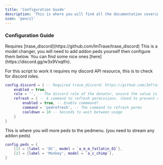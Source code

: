 ```yaml
---
title: 'Configuration Guide'
description: 'This is where you will find all the documentation covering the configuration for our script, if you need anything that is not a configurable option do not hesitate to reach out to use via [discord](https://discord.gg/trase)!'
icon: 'pencil'
---
```


### Configuration Guide
<Warning>
Requires [trase_discord](https://github.com/ImTrase/trase_discord)
</Warning>
<Info>
This is a model changer, you will need to add addon peds yourself then configure them below. You can find some nice ones [here](https://discord.gg/w3x9Vxqtfn).
</Info>

For this script to work it requires my discord API resource, this is to check for discord roles.
```lua config.lua
config.discord = { -- Required trase_discord: https://github.com/ImTrase/trase_discord
    enabled = true,
    role = '', -- The discord role of the donator, ensure the value is "number"
    refresh = { -- A command to refresh permissions. (Used to prevent discord rate limits) [ONLY FOR DISCORD PERMS]
        enabled = true, -- Enable commmand?
        command = 'pedrefresh', -- The command to refresh perms
        cooldown = 10 -- Seconds to wait between usage
    }
}
```

This is where you will more peds to the pedmenu. (you need to stream any addon peds)
```lua config.lua
config.peds = {
    [1] = {label = 'DC', model = `a_m_m_fatlatin_01`},
    [2] = {label = 'Monkey', model = `a_c_chimp`},
}
```
